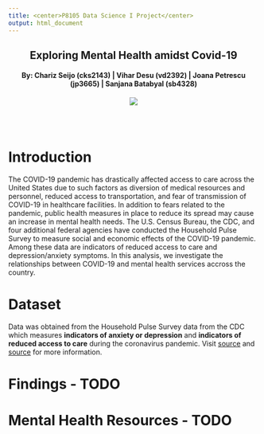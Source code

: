 ```yaml
---
title: <center>P8105 Data Science I Project</center>
output: html_document
---
```


<h2 style="text-align: center;" markdown="1">Exploring Mental Health amidst Covid-19</h2>
<h4 style="text-align: center;" markdown="1">By: Chariz Seijo (cks2143)  |  Vihar Desu (vd2392)  |  Joana Petrescu (jp3665)  |  Sanjana Batabyal (sb4328)</h4>
<center><a href=""><img src="images/cover.jpg"></a></center>

<br></br>

# Introduction

The COVID-19 pandemic has drastically affected access to care across the United States due to such factors as diversion of medical resources and personnel, reduced access to transportation, and fear of transmission of COVID-19 in healthcare facilities. In addition to fears related to the pandemic,  public health measures in place to reduce its spread may cause an increase in mental health needs. The U.S. Census Bureau, the CDC, and four additional federal agencies have conducted the Household Pulse Survey to measure social and economic effects of the COVID-19 pandemic. Among these data are indicators of reduced access to care and depression/anxiety symptoms. In this analysis, we investigate the relationships between COVID-19 and mental health services accross the country.

# Dataset

Data was obtained from the Household Pulse Survey data from the CDC which measures **indicators of anxiety or depression** and **indicators of reduced access to care** during the coronavirus pandemic. Visit [source](https://healthdata.gov/dataset/indicators-anxiety-or-depression-based-reported-frequency-symptoms-during-last-7-days) and [source](https://healthdata.gov/dataset/indicators-reduced-access-care-due-coronavirus-pandemic-during-last-4-weeks) for more information.

# Findings - TODO

# Mental Health Resources - TODO